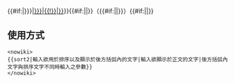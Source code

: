 <span style="display:none" class="sortkey">{{{1}}} &#xfeff;</span><span class="sorttext">{{#if:{{{text|}}}{{{5|}}}|{{{text|{{{5}}}}}}|[[{{#if:{{{4|}}}|{{{4}}}{{!}}|}}{{{2}}}]]}}{{#if:{{{nobold|}}}|<span style="font-weight: normal;">|}}（{{#if:{{{3|}}}|{{{3}}}|{{{1}}}}}）{{#if:{{{nobold|}}}|</span>|}}</span><noinclude>

== 使用方式 ==
<pre>
<nowiki>
{{sort2|輸入欲用於排序以及顯示於後方括弧內的文字|輸入欲顯示於正文的文字|後方括弧內文字與排序文字不同時輸入之參數}}
</nowiki>
</pre>
</noinclude>